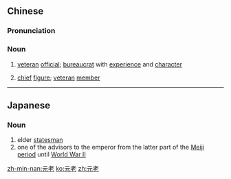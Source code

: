 ==Chinese==
{{zh-forms}}

===Pronunciation===
{{zh-pron
|m=yuánlǎo
|c=jyun4 lou5
|h=pfs=ngièn-ló
|mn=qz:goân-ló͘/tw,xm,zz:goân-ló
|cat=n
}}

===Noun===
{{zh-noun}}

# {{lb|zh|archaic}} [[veteran]] [[official]]; [[bureaucrat]] with [[experience]] and [[character]]
# [[chief]] [[figure]]; [[veteran]] [[member]]

----

==Japanese==
{{ja-kanjitab|げん|ろう|yomi=on}}

===Noun===
{{ja-noun|げんろう}}

# elder [[statesman]]
# one of the advisors to the emperor from the latter part of the [[Meiji period]] until [[World War II]]

[[zh-min-nan:元老]]
[[ko:元老]]
[[zh:元老]]